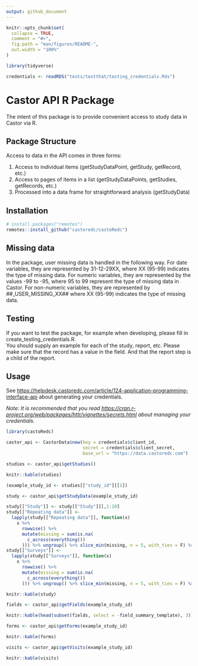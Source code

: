 ```yaml
---
output: github_document
---
```


<!-- README.md is generated from README.Rmd. Please edit that file -->

```r
knitr::opts_chunk$set(
  collapse = TRUE,
  comment = "#>",
  fig.path = "man/figures/README-",
  out.width = "100%"
)

library(tidyverse)

credentials <- readRDS("tests/testthat/testing_credentials.Rds")
```
# Castor API R Package
The intent of this package is to provide convenient access to study data in Castor via R.

## Package Structure
Access to data in the API comes in three forms:

1. Access to individual items (getStudyDataPoint, getStudy, getRecord, etc.)
2. Access to pages of items in a list (getStudyDataPoints, getStudies, getRecords, etc.)
3. Processed into a data frame for straightforward analysis (getStudyData)

## Installation

```r
# install.packages("remotes")
remotes::install_github("castoredc/castoRedc")
```

## Missing data

In the package, user missing data is handled in the following way.
For date variables, they are represented by 31-12-29XX, where XX (95-99) indicates the type of missing data.
For numeric variables, they are represented by the values -99 to -95, where 95 to 99 represent the type of missing data in Castor.
For non-numeric variables, they are represented by ##_USER_MISSING_XX## where XX (95-99) indicates the type of missing data.

## Testing

If you want to test the package, for example when developing, please fill in create_testing_credentials.R.  
You should supply an example for each of the study, report, etc. 
Please make sure that the record has a value in the field.
And that the report step is a child of the report.

## Usage

See [https://helpdesk.castoredc.com/article/124-application-programming-interface-api](https://helpdesk.castoredc.com/article/124-application-programming-interface-api) about generating your credentials.  

_Note: It is recommended that you read [https://cran.r-project.org/web/packages/httr/vignettes/secrets.html](https://cran.r-project.org/web/packages/httr/vignettes/secrets.html) about managing your credentials._  

```r
library(castoRedc)

castor_api <- CastorData$new(key = credentials$client_id, 
                             secret = credentials$client_secret, 
                             base_url = "https://data.castoredc.com")
```


```r
studies <- castor_api$getStudies()
```
```r
knitr::kable(studies)
```


```r
(example_study_id <- studies[["study_id"]][1])
```

```r
study <- castor_api$getStudyData(example_study_id)
```

```r
study[["Study"]] <- study[["Study"]][,1:10]
study[["Repeating data"]] <-
  lapply(study[["Repeating data"]], function(x)
    x %>%
      rowwise() %>%
      mutate(missing = sum(is.na(
        c_across(everything())
      ))) %>% ungroup() %>% slice_min(missing, n = 5, with_ties = F) %>% select(!missing))
study[["Surveys"]] <-
  lapply(study[["Surveys"]], function(x)
    x %>%
      rowwise() %>%
      mutate(missing = sum(is.na(
        c_across(everything())
      ))) %>% ungroup() %>% slice_min(missing, n = 5, with_ties = F) %>% select(!missing))

knitr::kable(study)
```


```r
fields <- castor_api$getFields(example_study_id)
```
```r
knitr::kable(head(subset(fields, select = -field_summary_template), 3))
```


```r
forms <- castor_api$getForms(example_study_id)
```
```r
knitr::kable(forms)
```


```r
visits <- castor_api$getVisits(example_study_id)
```
```r
knitr::kable(visits)
```

